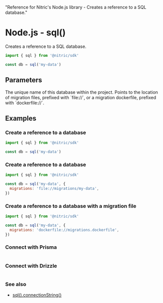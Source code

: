   "Reference for Nitric's Node.js library - Creates a reference to a SQL database."

# Node.js - sql()

Creates a reference to a SQL database.

```javascript
import { sql } from '@nitric/sdk'

const db = sql('my-data')
```

## Parameters

<Properties>
  <Property name="name" required type="string">
    The unique name of this database within the project.
  </Property>
  <Property name="migrations" type="string">
    Points to the location of migration files, prefixed with `file://`, or a
    migration dockerfile, prefixed with `dockerfile://`.
  </Property>
</Properties>

## Examples

### Create a reference to a database

```javascript
import { sql } from '@nitric/sdk'

const db = sql('my-data')
```

### Create a reference to a database

```javascript
import { sql } from '@nitric/sdk'

const db = sql('my-data', {
  migrations: 'file://migrations/my-data',
})
```

### Create a reference to a database with a migration file

```javascript
import { sql } from '@nitric/sdk'

const db = sql('my-data', {
  migrations: 'dockerfile://migrations.dockerfile',
})
```

### Connect with Prisma

```javascript file=<rootDir>/src/assets/snippets/sql-prisma-snippet.js

```

### Connect with Drizzle

```javascript file=<rootDir>/src/assets/snippets/sql-drizzle-snippet.js

```

### See also

- [sql().connectionString()](./sql-connection-string)
